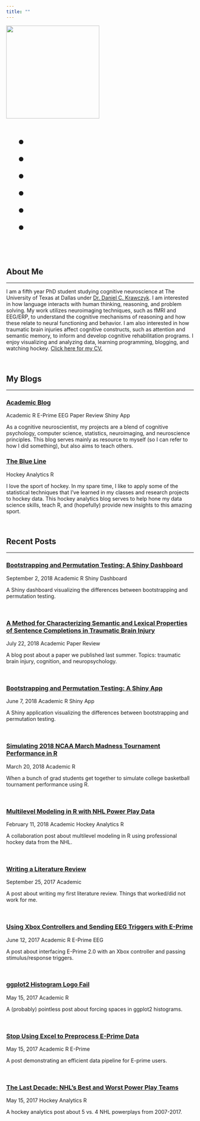 ```yaml
---
title: ""
---
```


<div class="prof-pic">
<img src="images/matt-kmiecik.jpg" class="img-circle" width="250" height="250">
</div>

<!-- social icons bar START-->
<div class="social-icons" style="font-size: 2.4rem;">
<ul>
<li><a href="mailto:matthew.kmiecik@utdallas.edu"><i class="fas fa-envelope fa-fw faa-horizontal animated-hover" aria-hidden="true" style="color:#2C3E50"></i></a></li>
<li><a href="https://twitter.com/mattkmiecik14"><i class="fab fa-twitter fa-fw faa-horizontal animated-hover" aria-hidden="true" style="color:#2C3E50"></i></a></li>
<li><a href="https://www.linkedin.com/in/matt-kmiecik-776603b0/"><i class="fab fa-linkedin-in fa-fw faa-horizontal animated-hover" aria-hidden="true" style="color:#2C3E50"></i></a></li>
<li><a href="https://github.com/mkmiecik14"><i class="fab fa-github fa-fw faa-horizontal animated-hover" aria-hidden="true" style="color:#2C3E50"></i></a></li>
<li><a href="https://scholar.google.com/citations?user=44bK4o8AAAAJ&hl=en&oi=ao"><i class="ai ai-google-scholar fa-fw ai-3x faa-horizontal animated-hover" aria-hidden="true" style="color:#2C3E50"></i></a></li>
<li><a href="https://www.researchgate.net/profile/Matthew_Kmiecik"><i class="ai ai-researchgate fa-fw ai-3x faa-horizontal animated-hover" aria-hidden="true" style="color:#2C3E50"></i></a></li>
</ul>
</div>
<!-- social icons bar END-->

<br>

<h2><i class="fas fa-user-circle" aria-hidden="true"></i> About Me</h2>
<hr>
I am a fifth year PhD student studying cognitive neuroscience at The University of Texas at Dallas under [Dr. Daniel C. Krawczyk](https://www.utdallas.edu/bbs/faculty/detail.php5?i=321). I am interested in how language interacts with human thinking, reasoning, and problem solving. My work utilizes neuroimaging techniques, such as fMRI and EEG/ERP, to understand the cognitive mechanisms of reasoning and how these relate to neural functioning and behavior. I am also interested in how traumatic brain injuries affect cognitive constructs, such as attention and semantic memory, to inform and develop cognitive rehabilitation programs. I enjoy visualizing and analyzing data, learning programming, blogging, and watching hockey. [Click here for my CV.](https://mattkmiecik.com/cv.html)

<br>

<!-- MY BLOGS -->

<h2><span class="far fa-paper-plane" aria-hidden="true"></span> My Blogs</h2> 
<hr>

<h3><span class="far fa-newspaper" aria-hidden="true"></span><a href="academicblog.html"> Academic Blog</a></h3> 

<span class="label label-primary">Academic</span>
<span class="label label-default">R</span>
<span class="label label-success">E-Prime</span>
<span class="label label-warning">EEG</span>
<span class="label label-danger">Paper Review</span>
<span class="badge badge-pill badge-secondary">Shiny App</span>

As a cognitive neuroscientist, my projects are a blend of cognitive psychology, computer science, statistics, neuroimaging, and neuroscience principles. This blog serves mainly as resource to myself (so I can refer to how I did something), but also aims to teach others.

<h3><span class="far fa-newspaper" aria-hidden="true"></span><a href="theblueline.html"> The Blue Line</a></h3> 

<span class="label label-info">Hockey Analytics</span>
<span class="label label-default">R</span>

I love the sport of hockey. In my spare time, I like to apply some of the statistical techniques that I've learned in my classes and research projects to hockey data. This hockey analytics blog serves to help hone my data science skills, teach R, and (hopefully) provide new insights to this amazing sport.

<br>

<!-- RECENT POSTS -->

<h2><span class="far fa-file-alt" aria-hidden="true"></span> Recent Posts</h2> 
<hr>

<!-- Boot Perm Shiny Dashboard -->

<h3><span class="far fa-sticky-note" aria-hidden="true"></span><a href="https://mattkmiecik.shinyapps.io/boot-perm-dash/" class="postLink"> Bootstrapping and Permutation Testing: A Shiny Dashboard</a></h3>

<span class="far fa-clock"></span> September 2, 2018
<span class="label label-primary">Academic</span>
<span class="label label-default">R</span>
<span class="badge badge-pill badge-light">Shiny Dashboard</span>

A Shiny dashboard visualizing the differences between bootstrapping and permutation testing.

<br>

<!-- A Method for Characterizing Semantic and Lexical... post -->

<h3><span class="far fa-sticky-note" aria-hidden="true"></span><a href="https://mattkmiecik.com/post-A-Method-for-Characterizing-Semantic-and-Lexical-Properties-of-Sentence-Completions-in-Traumatic-Brain-Injury.html" class="postLink"> A Method for Characterizing Semantic and Lexical Properties of Sentence Completions in Traumatic Brain Injury</a></h3>

<span class="far fa-clock"></span> July 22, 2018
<span class="label label-primary">Academic</span>
<span class="label label-danger">Paper Review</span>

A blog post about a paper we published last summer. Topics: traumatic brain injury, cognition, and neuropsychology.

<br>

<!-- Boot Perm Shiny App -->

<h3><span class="far fa-sticky-note" aria-hidden="true"></span><a href="https://mattkmiecik.com/post-Bootstrapping-and-Permutation-Testing-Shiny-App.html" class="postLink"> Bootstrapping and Permutation Testing: A Shiny App</a></h3>

<span class="far fa-clock"></span> June 7, 2018
<span class="label label-primary">Academic</span>
<span class="label label-default">R</span>
<span class="badge badge-pill badge-light">Shiny App</span>

A Shiny application visualizing the differences between bootstrapping and permutation testing.

<br>

<!-- 2018 March Madness -->

<h3><span class="far fa-sticky-note" aria-hidden="true"></span><a href="post-Simulating-2018-NCAA-March-Madness-Tournament-Performance-in-R.html" class="postLink"> Simulating 2018 NCAA March Madness Tournament Performance in R</a></h3>

<span class="far fa-clock"></span> March 20, 2018
<span class="label label-primary">Academic</span>
<span class="label label-default">R</span>

When a bunch of grad students get together to simulate college basketball tournament performance using R.

<br>

<!-- Multi-level Model NHL -->

<h3><span class="far fa-sticky-note" aria-hidden="true"></span><a href="post-Multilevel-Modeling-in-R-with-NHL-Power-Play-Data.html" class="postLink"> Multilevel Modeling in R with NHL Power Play Data</a></h3>

<span class="far fa-clock"></span> February 11, 2018
<span class="label label-primary">Academic</span>
<span class="label label-info">Hockey Analytics</span>
<span class="label label-default">R</span>

A collaboration post about multilevel modeling in R using professional hockey data from the NHL.

<br>

<!-- Lit Review -->

<h3><span class="far fa-sticky-note" aria-hidden="true"></span><a href="post-Writing-a-Literature-Review.html" class="postLink"> Writing a Literature Review</a></h3>

<span class="far fa-clock"></span> September 25, 2017
<span class="label label-primary">Academic</span>

A post about writing my first literature review. Things that worked/did not work for me.

<br>

<!-- Xbox Controllers and Eprime -->

<h3><span class="far fa-sticky-note" aria-hidden="true"></span><a href="post-Using-Xbox-Controllers-and-Sending-EEG-Triggers-with-E-Prime.html" class="postLink"> Using Xbox Controllers and Sending EEG Triggers with E-Prime</a></h3>

<span class="far fa-clock"></span> June 12, 2017
<span class="label label-primary">Academic</span>
<span class="label label-default">R</span>
<span class="label label-success">E-Prime</span>
<span class="label label-warning">EEG</span>

A post about interfacing E-Prime 2.0 with an Xbox controller and passing stimulus/response triggers.

<br>

<!-- ggplot2 histogram logo fail -->

<h3><span class="far fa-sticky-note" aria-hidden="true"></span><a href="post-ggplot2-Histogram-Logo-Fail.html" class="postLink"> ggplot2 Histogram Logo Fail</a></h3>

<span class="far fa-clock"></span> May 15, 2017
<span class="label label-primary">Academic</span>
<span class="label label-default">R</span>

A (probably) pointless post about forcing spaces in ggplot2 histograms.

<br>

<!-- Stop Using Excel to Preprocess E-Prime Data -->

<h3><span class="far fa-sticky-note" aria-hidden="true"></span><a href="post-Stop-Using-Excel-to-Preprocess-E-Prime-Data.html" class="postLink"> Stop Using Excel to Preprocess E-Prime Data</a></h3>

<span class="far fa-clock"></span> May 15, 2017
<span class="label label-primary">Academic</span>
<span class="label label-default">R</span>
<span class="label label-success">E-Prime</span>

A post demonstrating an efficient data pipeline for E-prime users.

<br>

<!-- The Last Decade NHLs Best and Worst Power Play Teams -->

<h3><span class="far fa-sticky-note" aria-hidden="true"></span><a href="post-The-Last-Decade-NHLs-Best-and-Worst-Power-Play-Teams.html" class="postLink"> The Last Decade: NHL’s Best and Worst Power Play Teams</a></h3>

<span class="far fa-clock"></span> May 15, 2017
<span class="label label-info">Hockey Analytics</span>
<span class="label label-default">R</span>

A hockey analytics post about 5 vs. 4 NHL powerplays from 2007-2017.

<br>

<!-- disqus comment counter LEAVE HERE AT BOTTOM OF INDEX -->
<script id="dsq-count-scr" src="//mattkmiecik.disqus.com/count.js" async></script> 

